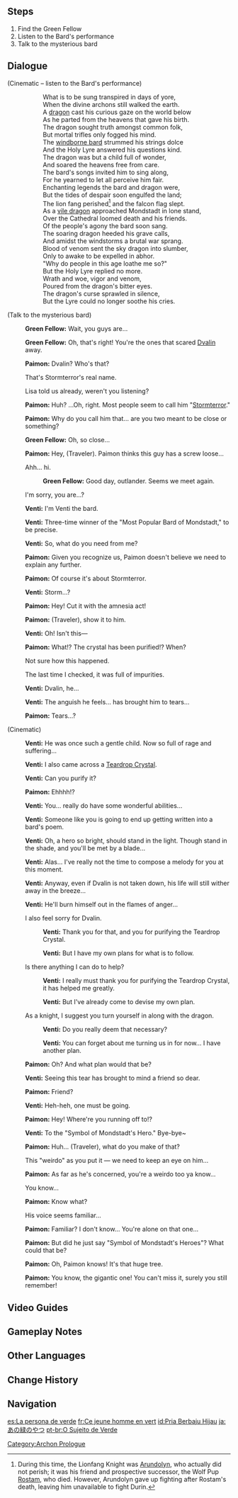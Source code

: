 {{Quest Infobox
|id            = 00372
|image         = Archon Quest C0A2 That Green Fellow.png
|type          = Archon
|chapter       = Prologue
|actNum        = II
|act           = For a Tomorrow Without Tears
|part          = 3
|startLocation = [[City of Mondstadt|Mondstadt]], [[Mondstadt]]
|region        = Mondstadt
|area          = Starfell Valley
|subarea       = City of Mondstadt
|prev          = Unexpected Encounter
|next          = Let the Wind Lead (Quest)
|exp           = 250
|mora          = 5,450
|other         = {{Card|Character EXP|2,850}}{{Card|Fine Enhancement Ore|×5}}{{Card|Clear Dvalin Tear|1}}
|characters    = Paimon;Traveler;Venti
|voiced        = yes
}}
{{TeyvatQuest|0|2|part=3}}

==Steps==
# Find the Green Fellow
# Listen to the Bard's performance
# Talk to the mysterious bard

==Dialogue==
{{Quest Description|As you were heading out to investigate, you happened upon the mysterious guy that you saw talking to the dragon.}}
{{Dialogue start}}
;(Cinematic – listen to the Bard's performance)
::What is to be sung transpired in days of yore,
::When the divine archons still walked the earth.
::A [[Dvalin|dragon]] cast his curious gaze on the world below
::As he parted from the heavens that gave his birth.
::The dragon sought truth amongst common folk,
::But mortal trifles only fogged his mind.
::The [[Barbatos|windborne bard]] strummed his strings dolce
::And the Holy Lyre answered his questions kind.
::The dragon was but a child full of wonder,
::And soared the heavens free from care.
::The bard's songs invited him to sing along,
::For he yearned to let all perceive him fair.
::Enchanting legends the bard and dragon were,
::But the tides of despair soon engulfed the land;
::The lion fang perished<ref group="Note">During this time, the Lionfang Knight was [[Arundolyn]], who actually did not perish; it was his friend and prospective successor, the Wolf Pup [[Rostam]], who died. However, Arundolyn gave up fighting after Rostam's death, leaving him unavailable to fight Durin.</ref> and the falcon flag slept.
::As a [[Durin|vile dragon]] approached Mondstadt in lone stand,
::Over the Cathedral loomed death and his friends.
::Of the people's agony the bard soon sang.
::The soaring dragon heeded his grave calls,
::And amidst the windstorms a brutal war sprang.
::Blood of venom sent the sky dragon into slumber,
::Only to awake to be expelled in abhor.
::"Why do people in this age loathe me so?"
::But the Holy Lyre replied no more.
::Wrath and woe, vigor and venom,
::Poured from the dragon's bitter eyes.
::The dragon's curse sprawled in silence,
::But the Lyre could no longer soothe his cries.

;(Talk to the mysterious bard)
:{{A|vo mdaq040 1 venti 01.ogg}} '''Green Fellow:''' Wait, you guys are...
:{{A|vo mdaq040 1 venti 02.ogg}} '''Green Fellow:''' Oh, that's right! You're the ones that scared [[Dvalin]] away.
:{{A|vo mdaq040 1 paimon 01.ogg}} '''Paimon:''' Dvalin? Who's that?
:{{DIcon}} That's Stormterror's real name.
:{{DIcon}} Lisa told us already, weren't you listening?
:{{A|vo mdaq040 1 paimon 02.ogg}} '''Paimon:''' Huh? ...Oh, right. Most people seem to call him "[[Stormterror]]."
:{{A|vo mdaq040 1 paimon 03.ogg}} '''Paimon:''' Why do you call him that... are you two meant to be close or something?
:{{A|vo mdaq040 1 venti 03.ogg}} '''Green Fellow:''' Oh, so close...
:{{A|vo mdaq040 1 paimon 04.ogg}} '''Paimon:''' Hey, (Traveler). Paimon thinks this guy has a screw loose...
:{{DIcon}} Ahh... hi.
::{{A|vo mdaq040 1 venti 04.ogg}} '''Green Fellow:''' Good day, outlander. Seems we meet again.
:{{DIcon}} I'm sorry, you are...?
:{{A|vo mdaq040 1 venti 05.ogg}} '''Venti:''' I'm Venti the bard.
:{{A|vo mdaq040 1 venti 06.ogg}} '''Venti:''' Three-time winner of the "Most Popular Bard of Mondstadt," to be precise.
:{{A|vo mdaq040 1 venti 07.ogg}} '''Venti:''' So, what do you need from me?
:{{A|vo mdaq040 1 paimon 05.ogg}} '''Paimon:''' Given you recognize us, Paimon doesn't believe we need to explain any further.
:{{A|vo mdaq040 1 paimon 06.ogg}} '''Paimon:''' Of course it's about Stormterror.
:{{A|vo mdaq040 1 venti 08.ogg}} '''Venti:''' Storm...?
:{{A|vo mdaq040 1 paimon 07.ogg}} '''Paimon:''' Hey! Cut it with the amnesia act!
:{{A|vo mdaq040 1 paimon 08.ogg}} '''Paimon:''' (Traveler), show it to him.

:{{Color|menu|You show the crystal to Venti...}}
:{{A|vo mdaq040 1 venti 09.ogg}} '''Venti:''' Oh! Isn't this&mdash;
:{{A|vo mdaq040 1 paimon 09.ogg}} '''Paimon:''' What!? The crystal has been purified!? When?
:{{DIcon}} Not sure how this happened.
:{{DIcon}} The last time I checked, it was full of impurities.
:{{A|vo mdaq040 1 venti 10.ogg}} '''Venti:''' Dvalin, he...
:{{A|vo mdaq040 1 venti 11.ogg}} '''Venti:''' The anguish he feels... has brought him to tears...
:{{A|vo mdaq040 1 paimon 10.ogg}} '''Paimon:''' Tears...?

;(Cinematic)
:{{A|vo mdaq040 2 cs venti 01.ogg}} '''Venti:''' He was once such a gentle child. Now so full of rage and suffering...
:{{A|vo mdaq040 2 cs venti 02.ogg}} '''Venti:''' I also came across a [[Teardrop Crystal]].
:{{A|vo mdaq040 2 cs venti 03.ogg}} '''Venti:''' Can you purify it?

:{{Color|menu|Venti hands you another Teardrop Crystal, and you purify it for all to see...}}
:{{A|vo mdaq041 3 paimon 01.ogg}} '''Paimon:''' Ehhhh!?
:{{A|vo mdaq041 3 venti 01.ogg}} '''Venti:''' You... really do have some wonderful abilities...
:{{A|vo mdaq041 3 venti 02.ogg}} '''Venti:''' Someone like you is going to end up getting written into a bard's poem.
:{{A|vo mdaq041 3 venti 03.ogg}} '''Venti:''' Oh, a hero so bright, should {{MC|he|she|mc=1}} stand in the light. Though stand in the shade, and you'll be met by a blade...
:{{A|vo mdaq041 3 venti 04.ogg}} '''Venti:''' Alas... I've really not the time to compose a melody for you at this moment.
:{{A|vo mdaq041 3 venti 05.ogg}} '''Venti:''' Anyway, even if Dvalin is not taken down, his life will still wither away in the breeze...
:{{A|vo mdaq041 3 venti 06.ogg}} '''Venti:''' He'll burn himself out in the flames of anger...
:{{DIcon}} I also feel sorry for Dvalin.
::{{A|vo mdaq041 3 venti 07a 1.ogg}} '''Venti:''' Thank you for that, and you for purifying the Teardrop Crystal.
::{{A|vo mdaq041 3 venti 07a 2.ogg}} '''Venti:''' But I have my own plans for what is to follow.
:{{DIcon}} Is there anything I can do to help?
::{{A|vo mdaq041 3 venti 07b 1.ogg}} '''Venti:''' I really must thank you for purifying the Teardrop Crystal, it has helped me greatly.
::{{A|vo mdaq041 3 venti 07b 2.ogg}} '''Venti:''' But I've already come to devise my own plan.
:{{DIcon}} As a knight, I suggest you turn yourself in along with the dragon.
::{{A|vo mdaq041 3 venti 07c 1.ogg}} '''Venti:''' Do you really deem that necessary?
::{{A|vo mdaq041 3 venti 07c 2.ogg}} '''Venti:''' You can forget about me turning us in for now... I have another plan.
:{{A|vo mdaq041 3 paimon 02.ogg}} '''Paimon:''' Oh? And what plan would that be?
:{{A|vo mdaq041 3 venti 08.ogg}} '''Venti:''' Seeing this tear has brought to mind a friend so dear.
:{{A|vo mdaq041 3 paimon 03.ogg}} '''Paimon:''' Friend?
:{{A|vo mdaq041 3 venti 09.ogg}} '''Venti:''' Heh-heh, one must be going.
:{{A|vo mdaq041 3 paimon 04.ogg}} '''Paimon:''' Hey! Where're you running off to!?
:{{A|vo mdaq041 3 venti 10.ogg}} '''Venti:''' To the "Symbol of Mondstadt's Hero." Bye-bye~
:{{A|vo mdaq041 3 paimon 05.ogg}} '''Paimon:''' Huh... (Traveler), what do you make of that?
:{{DIcon}} This "weirdo" as you put it &mdash; we need to keep an eye on him...
:{{A|vo mdaq041 3 paimon 06.ogg}} '''Paimon:''' As far as he's concerned, you're a weirdo too ya know...
:{{DIcon}} You know...
:{{A|vo mdaq041 3 paimon 07.ogg}} '''Paimon:''' Know what?
:{{DIcon}} His voice seems familiar...
:{{A|vo mdaq042 1 paimon 01.ogg}} '''Paimon:''' Familiar? I don't know... You're alone on that one...
:{{A|vo mdaq042 1 paimon 02.ogg}} '''Paimon:''' But did he just say "Symbol of Mondstadt's Heroes"? What could that be?
:{{A|vo mdaq042 1 paimon 03.ogg}} '''Paimon:''' Oh, Paimon knows! It's that huge tree.
:{{A|vo mdaq042 1 paimon 04.ogg}} '''Paimon:''' You know, the gigantic one! You can't miss it, surely you still remember!
{{Dialogue end}}

==Video Guides==
{{EVT
|video1   = https://youtu.be/ecUrdbDcWt8
|caption1 = Quest Guide
}}

==Gameplay Notes==
{{Reflist|note=1}}

==Other Languages==
{{Other Languages
|en      = That Green Fellow
|zhs     = 那个绿色的家伙
|zhs_rm  = Nàge Lǜsè de Jiāhuō
|zht     = 那個綠色的傢伙
|zht_rm  = Nàge Lǜsè de Jiāhuō
|zh_tl   = That Green Fellow
|ja      = あの緑のやつ
|ja_rm   = Ano Midori no Yatsu
|ja_tl   = That Green Fellow
|ko      = 그 초록색 녀석
|ko_rm   = Geu Choroksaek Nyeoseok
|ko_tl   = That Green Guy
|es      = La persona de verde
|es_tl   = The Person in Green
|fr      = Ce jeune homme en vert
|fr_tl   = This Young Man in Green
|ru      = Парень в зелёном
|ru_tl   = Boy in Green
|th      = เจ้าเสื้อเขียวนั่น!!!
|th_rm   = Chao suea khiao nan!!!
|th_tl   = That Green-Shirted Person!!!
|vi      = Tên Nhóc Màu Xanh Đó
|vi_tl   = 
|de      = Der Typ in Grün
|de_tl   = The Guy in Green
|id      = Pria Berbaju Hijau
|id_tl   = Man in Green
|pt      = O Sujeito de Verde
|pt_tl   = The Subject in Green
|tr      = Yeşilli Kişi
|tr_tl   = 
|it      = Quel ragazzo in verde
|it_tl   = That Boy in Green
}}

==Change History==
{{Change History|1.0}}

==Navigation==
{{Archon Quest Navbox|chapter=Prologue}}
[[Category:Archon Prologue]]

[[es:La persona de verde]]
[[fr:Ce jeune homme en vert]]
[[id:Pria Berbaju Hijau]]
[[ja:あの緑のやつ]]
[[pt-br:O Sujeito de Verde]]